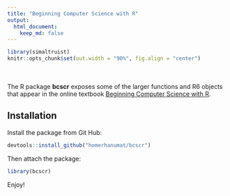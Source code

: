 ```yaml
---
title: "Beginning Computer Science with R"
output:
  html_document:
    keep_md: false
---
```


```r
library(simaltruist)
knitr::opts_chunk$set(out.width = "90%", fig.align = "center")
```

<br><br>
The R package **bcscr** exposes some of the larger functions and R6 objects that appear in the online textbook [Beginning Computer Science with R](https://homerhanumat.github.io/r-notes).

## Installation

Install the package from Git Hub:

```r
devtools::install_github("homerhanumat/bcscr")
```

Then attach the package:

```r
library(bcscr)
```


Enjoy!
